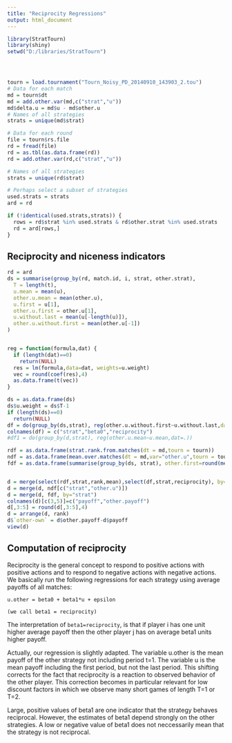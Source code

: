 ```yaml
---
title: "Reciprocity Regressions"
output: html_document
---
```


```r
library(StratTourn)
library(shiny)
setwd("D:/libraries/StratTourn")




tourn = load.tournament("Tourn_Noisy_PD_20140910_143903_2.tou")
# Data for each match
md = tourn$dt
md = add.other.var(md,c("strat","u"))
md$delta.u = md$u - md$other.u
# Names of all strategies
strats = unique(md$strat)

# Data for each round
file = tourn$rs.file
rd = fread(file)
rd = as.tbl(as.data.frame(rd))
rd = add.other.var(rd,c("strat","u"))

# Names of all strategies
strats = unique(rd$strat)

# Perhaps select a subset of strategies
used.strats = strats
ard = rd

if (!identical(used.strats,strats)) {
  rows = rd$strat %in% used.strats & rd$other.strat %in% used.strats
  rd = ard[rows,]
}
```


## Reciprocity and niceness indicators

```r
rd = ard
ds = summarise(group_by(rd, match.id, i, strat, other.strat),
  T = length(t),
  u.mean = mean(u),
  other.u.mean = mean(other.u),              
  u.first = u[1],
  other.u.first = other.u[1],
  u.without.last = mean(u[-length(u)]),
  other.u.without.first = mean(other.u[-1])
)


reg = function(formula,dat) {
  if (length(dat)==0)
    return(NULL)
  res = lm(formula,data=dat, weights=u.weight)
  vec = round(coef(res),4)
  as.data.frame(t(vec))
}

ds = as.data.frame(ds)
ds$u.weight = ds$T-1
if (length(ds)==0)
  return(NULL)
df = do(group_by(ds,strat), reg(other.u.without.first~u.without.last,dat=.))
colnames(df) = c("strat","beta0","reciprocity")
#df1 = do(group_by(d,strat), reg(other.u.mean~u.mean,dat=.))

rdf = as.data.frame(strat.rank.from.matches(dt = md,tourn = tourn))
ndf = as.data.frame(mean.over.matches(dt = md,var="other.u",tourn = tourn))
fdf = as.data.frame(summarise(group_by(ds, strat), other.first=round(mean(other.u.first),4)))


d = merge(select(rdf,strat,rank,mean),select(df,strat,reciprocity), by="strat")
d = merge(d, ndf[c("strat","other.u")])
d = merge(d, fdf, by="strat")
colnames(d)[c(3,5)]=c("payoff","other.payoff")
d[,3:5] = round(d[,3:5],4)
d = arrange(d, rank)
d$`other-own` = d$other.payoff-d$payoff
view(d)
```

## Computation of reciprocity
Reciprocity is the general concept to respond to positive actions with positive actions and to respond to negative actions with negative actions. We basically run the following regressions for each strategy using average payoffs of all matches:

    u.other = beta0 + beta1*u + epsilon 
    
    (we call beta1 = reciprocity)

The interpretation of `beta1=reciprocity`, is that if player i has one unit higher average payoff then the other player j has on average beta1 units higher payoff.

Actually, our regression is slightly adapted. The variable u.other is the mean payoff of the other strategy not including period t=1. The variable u is the mean payoff including the first period, but not the last period. This shifting corrects for the fact that reciprocity is a reaction to observed behavior of the other player. This correction becomes in particular relevant for low discount factors in which we observe many short games of length T=1 or T=2.

Large, positive values of beta1 are one indicator that the strategy behaves reciprocal. However, the estimates of beta1 depend strongly on the other strategies. A low or negative value of beta1 does not neccessarily mean that the strategy is not reciprocal.